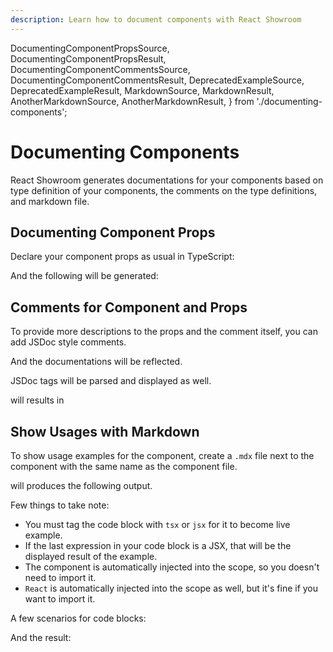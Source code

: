 ```yaml
---
description: Learn how to document components with React Showroom
---
```


  DocumentingComponentPropsSource,
  DocumentingComponentPropsResult,
  DocumentingComponentCommentsSource,
  DocumentingComponentCommentsResult,
  DeprecatedExampleSource,
  DeprecatedExampleResult,
  MarkdownSource,
  MarkdownResult,
  AnotherMarkdownSource,
  AnotherMarkdownResult,
} from './documenting-components';

# Documenting Components

React Showroom generates documentations for your components based on type definition of your components, the comments on the type definitions, and markdown file.

## Documenting Component Props

Declare your component props as usual in TypeScript:

<DocumentingComponentPropsSource />

And the following will be generated:

<DocumentingComponentPropsResult />

## Comments for Component and Props

To provide more descriptions to the props and the comment itself, you can add JSDoc style comments.

<DocumentingComponentCommentsSource />

And the documentations will be reflected.

<DocumentingComponentCommentsResult />

JSDoc tags will be parsed and displayed as well.

<DeprecatedExampleSource />

will results in

<DeprecatedExampleResult />

## Show Usages with Markdown

To show usage examples for the component, create a `.mdx` file next to the component with the same name as the component file.

<MarkdownSource />

will produces the following output.

<MarkdownResult />

Few things to take note:

- You must tag the code block with `tsx` or `jsx` for it to become live example.
- If the last expression in your code block is a JSX, that will be the displayed result of the example.
- The component is automatically injected into the scope, so you doesn't need to import it.
- `React` is automatically injected into the scope as well, but it's fine if you want to import it.

A few scenarios for code blocks:

<AnotherMarkdownSource />

And the result:

<AnotherMarkdownResult />
